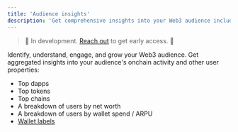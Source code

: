 ```yaml
---
title: 'Audience insights'
description: 'Get comprehensive insights into your Web3 audience including their onchain activity, top dapps, tokens, chains, and user segmentation by net worth and spending patterns.'
---
```


> 🚧 In development. <a href="https://cal.com/formo/30min">Reach out</a> to get early access. 🚧

Identify, understand, engage, and grow your Web3 audience. 
Get aggregated insights into your audience's onchain activity and other user properties: 
- Top dapps
- Top tokens
- Top chains
- A breakdown of users by net worth
- A breakdown of users by wallet spend / ARPU
- <a href="/features/wallet-intelligence/wallet-labels">Wallet labels</a>